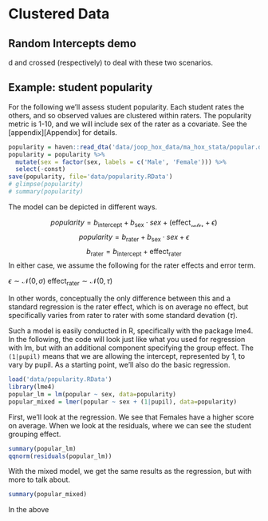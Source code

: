 # Clustered Data



## Random Intercepts demo
d and crossed (respectively) to deal with these two scenarios.


## Example: student popularity

For the following we'll assess student popularity.  Each student rates the others, and so observed values are clustered within raters.  The popularity metric is 1-10, and we will include sex of the rater as a covariate.  See the [appendix][Appendix] for details.  

```r
popularity = haven::read_dta('data/joop_hox_data/ma_hox_stata/popular.dta')
popularity = popularity %>% 
  mutate(sex = factor(sex, labels = c('Male', 'Female'))) %>% 
  select(-const)
save(popularity, file='data/popularity.RData')
# glimpse(popularity)
# summary(popularity)
```

The model can be depicted in different ways.

$$popularity = b_{\mathrm{intercept}} + b_{\mathrm{sex}}\cdot sex + (\mathrm{effect}_{\mathscr{rater}} + \epsilon)$$
$$popularity = b_{\mathrm{rater}} + b_{\mathrm{sex}}\cdot sex + \epsilon$$
$$b_{\mathrm{rater}} = b_{\mathrm{intercept}} + \mathrm{effect}_{\mathrm{rater}}$$
In either case, we assume the following for the rater effects and error term.

$\epsilon \sim \mathscr{N}(0, \sigma)$
$\mathrm{effect}_{\mathrm{rater}} \sim \mathscr{N}(0, \tau)$

In other words, conceptually the only difference between this and a standard regression is the rater effect, which is on average no effect, but specifically varies from rater to rater with some standard devation ($\tau$).

Such a model is easily conducted in R, specifically with the package <span class="pack">lme4</span>.  In the following, the code will look just like what you used for regression with lm, but with an additional component specifying the group effect.  The `(1|pupil)` means that we are allowing the intercept, represented by 1, to vary by pupil. As a starting point, we'll also do the basic regression.

```r
load('data/popularity.RData')
library(lme4)
popular_lm = lm(popular ~ sex, data=popularity)
popular_mixed = lmer(popular ~ sex + (1|pupil), data=popularity)
```


First, we'll look at the regression.  We see that Females have a higher score on average.  When we look at the residuals, where we can see the student grouping effect.

```r
summary(popular_lm)
qqnorm(residuals(popular_lm))
```

With the mixed model, we get the same results as the regression, but with more to talk about.

```r
summary(popular_mixed)
```

In the above


